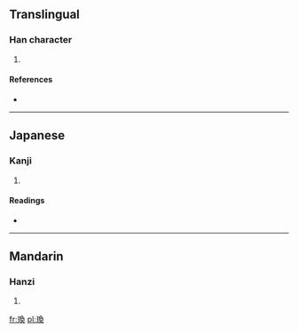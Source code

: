 ==Translingual==

===Han character===
{{Han char|rn=96|rad=玉|as=09|sn=13|four=1713<sub>4</sub>|canj=一土弓月大 (MGNBK)}}

# {{defn|Han|sort=玉09}}

====References====
* {{Han ref|kx=0737.070|dkj=21109|dj=1148.100|hdz=21128.020|uh=744D|ud=29773|bh=DEBD|bd=57021}}

----

==Japanese==

===Kanji===
{{ja-kanji|grade=|rs=玉09}}

# {{defn|Japanese|sort=玉09}}

====Readings====
* {{ja-readings|on=[[かん]] (kan)|kun=}}

----

==Mandarin==

===Hanzi===
{{cmn-hanzi|pin=[[huàn]] ([[huan4]])|wg=huan<sup>4</sup>}}

# {{defn|Mandarin|sort=玉09}}

[[fr:瑍]]
[[pl:瑍]]